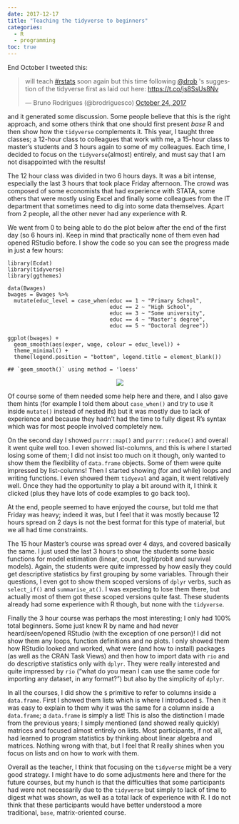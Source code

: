 ```yaml
---
date: 2017-12-17
title: "Teaching the tidyverse to beginners"
categories:
  - R
  - programming
toc: true
---
```



<p>End October I tweeted this:</p>

<blockquote class="twitter-tweet"><p lang="en" dir="ltr">will teach <a href="https://twitter.com/hashtag/rstats?src=hash&amp;ref_src=twsrc%5Etfw">#rstats</a> soon again but this time following <a href="https://twitter.com/drob?ref_src=twsrc%5Etfw">@drob</a> &#39;s suggestion of the tidyverse first as laid out here: <a href="https://t.co/js8SsUs8Nv">https://t.co/js8SsUs8Nv</a></p>&mdash; Bruno Rodrigues (@brodriguesco) <a href="https://twitter.com/brodriguesco/status/922741554992812032?ref_src=twsrc%5Etfw">October 24, 2017</a></blockquote> <script async src="https://platform.twitter.com/widgets.js" charset="utf-8"></script>

<p>and it generated some discussion. Some people believe that this is the right approach, and some
others think that one should first present <em>base</em> R and then show how the <code>tidyverse</code> complements
it. This year, I taught three classes; a 12-hour class to colleagues that work with me, a 15-hour
class to master’s students and 3 hours again to some of my colleagues. Each time, I decided to
focus on the <code>tidyverse</code>(almost) entirely, and must say that I am not disappointed with the results!</p>
<p>The 12 hour class was divided in two 6 hours days. It was a bit intense, especially the last 3 hours
that took place Friday afternoon. The crowd was composed of some economists that had experience
with STATA, some others that were mostly using Excel and finally some colleagues from the IT
department that sometimes need to dig into some data themselves. Apart from 2 people, all the other
never had any experience with R.</p>
<p>We went from 0 to being able to do the plot below after the end of the first day
(so 6 hours in). Keep in mind that practically none of them even had opened RStudio before. I
show the code so you can see the progress made in just a few hours:</p>
<pre><code>library(Ecdat)
library(tidyverse)
library(ggthemes)</code></pre>
<pre class="r"><code>data(Bwages)
bwages = Bwages %&gt;%
  mutate(educ_level = case_when(educ == 1 ~ &quot;Primary School&quot;,
                                educ == 2 ~ &quot;High School&quot;,
                                educ == 3 ~ &quot;Some university&quot;,
                                educ == 4 ~ &quot;Master&#39;s degree&quot;,
                                educ == 5 ~ &quot;Doctoral degree&quot;))

ggplot(bwages) +
  geom_smooth(aes(exper, wage, colour = educ_level)) +
  theme_minimal() +
  theme(legend.position = &quot;bottom&quot;, legend.title = element_blank())</code></pre>
<pre><code>## `geom_smooth()` using method = &#39;loess&#39;</code></pre>

<div style="text-align:center;">
  ![](../assets/img/teaching-tidyverse-3-1.png)
</div>

<p>Of course some of them needed some help here and there, and I also gave them hints (for example I told
them about <code>case_when()</code> and try to use it inside <code>mutate()</code> instead of nested ifs)
but it was mostly due to lack of experience and because they hadn’t had the time to fully digest
R’s syntax which was for most people involved completely new.</p>
<p>On the second day I showed <code>purrr::map()</code> and <code>purrr::reduce()</code> and overall it went quite well too.
I even showed list-columns, and this is where I started losing some of them; I did not insist too
much on it though, only wanted to show them the flexibility of <code>data.frame</code> objects. Some of them
were quite impressed by list-columns! Then I started showing (for and while) loops and writing
functions. I even showed them <code>tidyeval</code> and again, it went relatively well. Once they had the
opportunity to play a bit around with it, I think it clicked (plus they have lots of code examples
to go back too).</p>
<p>At the end, people seemed to have enjoyed the course, but told me that Friday was heavy; indeed it
was, but I feel that it was mostly because 12 hours spread on 2 days is not the best format for this
type of material, but we all had time constraints.</p>
<p>The 15 hour Master’s course was spread over 4 days, and covered basically the same. I just
used the last 3 hours to show the students some basic functions for model estimation
(linear, count, logit/probit and survival models). Again, the students were quite impressed by how
easily they could get descriptive statistics by first grouping by some variables. Through their
questions, I even got to show them scoped versions of <code>dplyr</code> verbs, such as <code>select_if()</code> and
<code>summarise_at()</code>. I was expecting to lose them there, but actually most of them got these scoped
versions quite fast. These students already had some experience with R though, but none with
the <code>tidyverse</code>.</p>
<p>Finally the 3 hour course was perhaps the most interesting; I only had 100% total beginners. Some
just knew R by name and had never heard/seen/opened RStudio (with the exception of one person)!
I did not show them any loops, function definitions and no plots. I only showed them how RStudio
looked and worked, what were (and how to install) packages (as well as the CRAN Task Views) and
then how to import data with <code>rio</code> and do descriptive statistics only with <code>dplyr</code>. They were
really interested and quite impressed by <code>rio</code> (“what do you mean I can use the same code for
importing any dataset, in any format?”) but also by the simplicity of <code>dplyr</code>.</p>
<p>In all the courses, I did show the `$` primitive to refer to columns inside a <code>data.frame</code>. First I
showed them lists which is where I introduced `$`. Then it was easy to explain to them why it was
the same for a column inside a <code>data.frame</code>; a <code>data.frame</code> is simply a list! This is also the
distinction I made from the previous years; I simply mentioned (and showed really quickly) matrices
and focused almost entirely on lists. Most participants, if not all, had learned to program
statistics by thinking about linear algebra and matrices. Nothing wrong with that, but I feel that R
really shines when you focus on lists and on how to work with them.</p>
<p>Overall as the teacher, I think that focusing on the <code>tidyverse</code> might be a very good strategy. I
might have to do some adjustments here and there for the future courses, but my hunch is that the
difficulties that some participants had were not necessarily due to the <code>tidyverse</code> but simply to
lack of time to digest what was shown, as well as a total lack of experience with R.
I do not think that these participants would have better understood a more traditional, <code>base</code>,
matrix-oriented course.</p>

